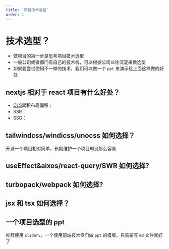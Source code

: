 ```yaml
---
title: '项目技术选型'
order: 1
---
```


# 技术选型？

- 做项目的第一步是思考项目技术选型
- 一般公司或者部门有自己的技术栈，可以根据公司以往沉淀来做选型
- 如果要尝试使用不一样的技术，我们可以做一个 `ppt` 来演示给上面这样做的好处

## nextjs 相对于 react 项目有什么好处？

- [CLS](https://web.dev/cls/)累积布局偏移：
- SSR：
- SSG：

## tailwindcss/windicss/unocss 如何选择？

开源一个项目相对简单，长期维护一个项目却没那么容易

## useEffect&aixos/react-query/SWR 如何选择?

## turbopack/webpack 如何选择?

## jsx 和 tsx 如何选择？

## 一个项目选型的 ppt

推荐使用 `sliderv`，一个使用前端技术专门做 `ppt` 的模版，只需要写 `md` 文件就好了
